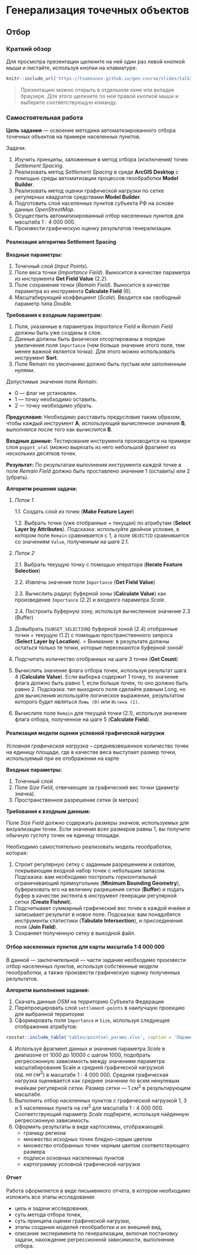 # Генерализация точечных объектов {#points}

## Отбор {#points-sel}

### Краткий обзор

Для просмотра презентации щелкните на ней один раз левой кнопкой мыши и листайте, используя кнопки на клавиатуре:
```r
knitr::include_url('https://tsamsonov.github.io/gen-course/slides/talk3_PointSelection.html#1', height = '380px')
```

> Презентацию можно открыть в отдельном окне или вкладке браузере. Для этого щелкните по ней правой кнопкой мыши и выберите соответствующую команду.

### Самостоятельная работа {#points-sel-work}

__Цель задания__ — освоение методики автоматизированного отбора точечных объектов на примере населенных пунктов.

Задачи:

1. Изучить принципы, заложенные в метод отбора (исключения) точек _Settlement Spacing_.
2. Реализовать метод _Settlement Spacing_ в среде __ArcGIS Desktop__ с помощью среды автоматизации процессов геообработки __Model Builder__.
3. Реализовать метод оценки графической нагрузки по сетке регулярных квадратов средствами __Model Builder__.
4. Подготовить слой населенных пунктов субъекта РФ на основе данных _OpenStreetMap_.
5. Осуществить автоматизированный отбор населенных пунктов для масштаба $1:4~000~000$.
6. Произвести графическую оценку результатов генерализации.

#### Реализация алгоритма Settlement Spacing {-}

__Входные параметры:__

1. Точечный слой (_Input Points_).
2. Поле веса точки (_Importance Field_). Выносится в качестве параметра из инструмента __Get Field Value__ (2.2).
3. Поле сохранения точки (_Remain Field_). Выносится в качестве параметра из инструмента __Calculate Field__ (6).
4. Масштабирующий коэффициент (_Scale_). Вводится как свободный параметр типа _Double_.

__Требования к входным параметрам:__

1. Поля, указанные в параметрах _Importance Field_ и _Remain Field_ должны быть уже созданы в слое.
2. Данные должны быть физически отсортированы в порядке увеличения поля `Importance` (чем больше значение этого поля, тем менее важной является точка). Для этого можно использовать инструмент __Sort__.
3. Поле Remain по умолчанию должно быть пустым или заполненным нулями.

Допустимые значения поля _Remain_:

- $0$ — флаг не установлен.
- $1$ — точку необходимо оставить.
- $2$ — точку необходимо убрать.

__Предусловия:__
Необходимо расставить предусловия таким образом, чтобы каждый инструмент __A__, использующий вычисленное значение __B__, выполнялся после того как вычислится __B__.

__Входные данные:__
Тестирование инструмента производится на примере слоя `poppnt_ural` (можно вырезать из него небольшой фрагмент из нескольких десятков точек.

__Результат:__
По результатам выполнения инструмента каждой точке в поле _Remain Field_ должно быть проставлено значение $1$ (оставить) или $2$ (убрать).

__Алгоритм решения задачи:__

1. _Поток 1_

    1.1. Создать слой из точек (__Make Feature Layer__)
    
    1.2. Выбрать точки (уже отобранные + текущая) по атрибутам (__Select Layer by Attributes__). Подсказка: используйте двойное условие, в котором поле `Remain` сравнивается с $1$, а поле `OBJECTID` сравнивается со значением `Value`, полученным на шаге 2.1.

2. _Поток 2_

    2.1. Выбрать текущую точку с помощью итератора (__Iterate Feature Selection__)
    
    2.2. Извлечь значение поля `Importance` (__Get Field Value__)
    
    2.3. Вычислить радиус буферной зоны (__Calculate Value__) как произведение `Importance` (2.2) и входного параметра _Scale_.
    
    2.4. Построить буферную зону, используя вычисленное значение 2.3 (Buffer)

3. Довыбрать (`SUBSET_SELECTION`) буферной зоной (2.4) отобранные точки + текущую (1.2) с помощью пространственного запроса (__Select Layer by Location__). 
        > Внимание: в результате должны остаться только те точки, которые пересекаются буферной зоной!

4. Подсчитать количество отобранных на шаге 3 точек (__Get Count__)
5. Вычислить значение флага отбора точек, используя результат шага 4 (__Calculate Value__). Если выборка содержит 1 точку, то значение флага должно быть равно 1, если больше точек, то оно должно быть равно 2. Подсказка: тип выходного поля сделайте равным Long, но для вычисления используйте логическое выражение, результатом которого будет являться `Ложь (0)` или `Истина (1)`.
6. Вычислите поле `Remain` для текущей точки (2.1), используя значение флага отбора, полученное на шаге 5 (__Calculate Field__).

#### Реализация модели оценки условной графической нагрузки {-}

_Условная графическая нагрузка_ – средневзвешенное количество точек на единицу площади, где в качестве веса выступает размер точки, используемый  при ее отображении на карте 

__Входные параметры:__

1. Точечный слой
2. Поле _Size Field_, отвечающее за графический вес точки (диаметр значка).
3. Пространственное разрешение сетки (в метрах)

__Требования к входным данным:__

Поле _Size Field_ должно содержать размеры значков, используемых для визуализации точек. Если значения всех размеров равны $1$, вы получите обычную густоту точек на единицу площади.

Необходимо самостоятельно реализовать модель геообработки, которая:

1. Строит регулярную сетку с заданным разрешением и охватом, покрывающим входной набор точек с небольшим запасом. Подсказка: вам необходимо построить горизонтальный ограничивающий прямоугольник (__Minimum Bounding Geometry__), буферизовать его на величину разрешения сетки (__Buffer__) и подать буфер в качестве экстента в инструмент генерации регулярной сетки (__Create Fishnet__).
2. Подсчитывает суммарный графический вес точек в каждой ячейке и записывает результат в новое поле. Подсказка: вам понадобятся инструменты статистики (__Tabulate Intersection__), и присоединения поля (__Join Field__).
3. Сохраняет полученную сетку в выходной файл.

#### Отбор населенных пунктов для карты масштаба 1:4 000 000 {-}

В данной — заключительной — части задания необходимо произвести отбор населенных пунктов, используя собственные модели геообработки, а также произвести графическую оценку полученных результатов.

__Алгоритм выполнения задания:__

1. Скачать данные _OSM_ на территорию Субъекта Федерации
2. Перепроецировать слой `settlement-points` в наилучшую проекцию для выбранной территории
3. Сформировать поля `Importance` и `Size`, используя следующее отображение атрибутов:

```r
rosstat::include_table('tables/pointsel_params.xlsx', caption = 'Параметры заполнения полей')
```

4. Используя фрагмент данных и значения параметра _Scale_ в диапазоне от $1000$ до $10000$ с шагом $1000$, подобрать регрессионную зависимость между  значением параметра масштабирования Scale и средней графической нагрузкой ($ед.~на~см^2$) в масштабе $1:4~000~000$. Средняя графическая нагрузка оценивается как среднее значение по всем ненулевым ячейкам регулярной сетки. Размер сетки — $1~см^2$ в результирующем масштабе.
5. Выполнить отбор населенных пунктов с графической нагрузкой $1$, $3$ и $5$ населенных пункта на $см^2$ для масштаба $1:4~000~000$. Соответствующий параметр _Scale_ подберите, используя найденную регрессионную зависимость. 
6. Оформить результаты в виде картосхемы, отображающей:
    - границу региона
    - множество исходных точек бледно-серым цветом
    - множество отобранных точек черным цветом соответствующего размера
    - подписи основных населенных пунктов
    - картограмму условной графической нагрузки

#### Отчет {-}

Работа оформляется в виде письменного отчета, в котором необходимо изложить все этапы исследования:

- цель и задачи исследования, 
- суть метода отбора точек, 
- суть принципа оценки графической нагрузки, 
- этапы создания моделей геообработки и их внешний вид, 
- описание эксперимента по генерализации, включая постановку задачи, нахождение регрессионной зависимости, выполнение отбора.